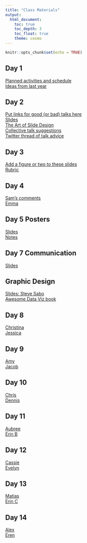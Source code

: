 ```yaml
---
title: "Class Materials"
output: 
  html_document:
    toc: true
    toc_depth: 3
    toc_float: true
    theme: cosmo
---
```


```r
knitr::opts_chunk$set(echo = TRUE)
```

## Day 1   
[Planned activities and schedule](https://docs.google.com/document/d/1puRNCsQRTlHwsrQzMx1K0BLS7aK1j_CpcpULkJeDLas/edit?usp=sharing)  
[Ideas from last year](https://rachelss.github.io/BES600Spring19/materials.html)

## Day 2  
[Put links for good (or bad) talks here](https://docs.google.com/document/d/141Xca-tZrS0twbX6-JorSQ3uaRot1NJvSsInXE0BNAY/edit?usp=sharing)  
[Slides](https://docs.google.com/presentation/d/1vY2E6DXLLXylZoJJZY-x1BXP_WHOQrQLUXuWEt8FSPk/edit?usp=sharing)  
[The Art of Slide Design](https://missgeeky.com/2017/08/04/the-art-of-slide-design/)  
[Collective talk suggestions](https://docs.google.com/document/d/1BzEFQtv1RVr5g_TodmMdfMOjRlS-mOlmdNBe82T_rC8/edit?usp=sharing)  
[Twitter thread of talk advice](https://twitter.com/DocHPJones/status/1222218777456234496?s=20)

## Day 3  
[Add a figure or two to these slides](https://docs.google.com/presentation/d/1EU72TjQ2TCL84kiBZdi4RqmZW1KvI9AtfYyfsIY1b5I/edit?usp=sharing)  
[Rubric](https://docs.google.com/document/d/1Q2jbiM1lM-jkY0VLTkEJVomGyErTiFeS45_Y_5EsacI/edit?usp=sharing)

## Day 4
[Sam's comments](https://docs.google.com/document/d/17dpvCOF1P6Q4WkPKLdkmQSpG84NBhIgo56NgzBljirE/edit?usp=sharing)  
[Emma](https://docs.google.com/document/d/10tmlBzmP0TP2NeOzeVo9ipdHY5loe-5Wfd2coKggZtM/edit?usp=sharing)

## Day 5 Posters
[Slides](howtomakeaposter.pdf)  
[Notes](https://docs.google.com/document/d/15HVkPMZ5ejGue5t3CMHHULcZ1f9mVBd910urwSZQ4i8/edit?usp=sharing)

## Day 7 Communication
[Slides](https://drive.google.com/file/d/1NegvHRJT4QVS8sNTbc7k_WdOMXdH8eac/view?usp=sharing)

## Graphic Design
[Slides: Steve Sabo](https://drive.google.com/file/d/1ME2UQZq6fVCUVlB4fcwX1Di0Ifa2xFy4/view?usp=sharing)  
[Awesome Data Viz book](https://serialmentor.com/dataviz/)  

## Day 8
[Christina](https://docs.google.com/document/d/1O5Evke7ia716YPI4URV4YoVGS05pw5C1NkmEVLjCNPM/edit?usp=sharing)  
[Jessica](https://docs.google.com/document/d/1zz8yugOM9m7EoOYFX_8Uwaet6JcPOTGCWKx5NTe6dl0/edit?usp=sharing)

## Day 9
[Amy](https://docs.google.com/document/d/1nifLMHW-PcXwM43PdpMlJBYGf-vYuqGHTxnZ_p8JzDw/edit?usp=sharing)  
[Jacob](https://docs.google.com/document/d/1aVfWERacMfnJ0NtTF49y5_qRPohSIGPXvpa_g6OLuy4/edit?usp=sharing)

## Day 10
[Chris](https://docs.google.com/document/d/1OES7lWg4NxvDnGyvvv9BvGD7fGnOzzaplvaF9QHVVfc/edit?usp=sharing)  
[Dennis](https://docs.google.com/document/d/1qwkyhOV9tNsRLw8aB-b0TxkIsd1XRLs5yzYa0wxE20I/edit?usp=sharing)

## Day 11
[Aubree](https://docs.google.com/document/d/1Fgqpgonp3jJxBDKxHCuEFqFTcY-LdZ2J7UPjKAhf6ts/edit?usp=sharing)  
[Erin B](https://docs.google.com/document/d/1sXLAacr7b-UolJ9wunUY7_cCC3E2SDdvQX6jfEmMtT0/edit?usp=sharing)

## Day 12
[Cassie](https://docs.google.com/document/d/13HYa6nLeC1NAn-wzaNhyaV118P67_pmx50QDh36fA-8/edit?usp=sharing)  
[Evelyn](https://docs.google.com/document/d/1AZFomIee5YUdIuwI0AFm5GPqXDh1EQpPnfPJD_OJg1k/edit?usp=sharing)

## Day 13
[Matias](https://docs.google.com/document/d/1Syo8xR7hU6lsLgQcLsuzsLPiIhdF2Hoqe9wy5J5vA18/edit?usp=sharing)  
[Erin C](https://docs.google.com/document/d/1RJ4Kv1enA0k8NhTkGKWbK1bRttaQCUcDPPa4sHfSXw0/edit?usp=sharing)

## Day 14
[Alex](https://docs.google.com/document/d/1psYxsb-r5ToSHQObhrPfct4hacKmXsLUpzfPR0x7aBc/edit?usp=sharing)  
[Eren](https://docs.google.com/document/d/1fDmrIW-jfdEhhM3hvzKoH0-HfsXoYF7J4qyH3QtjKnU/edit?usp=sharing)
